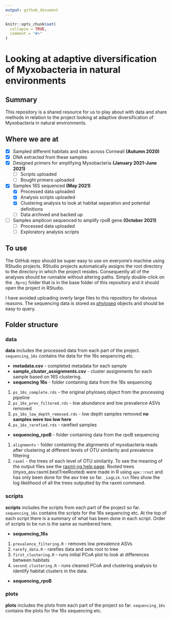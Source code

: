 ```yaml
---
output: github_document
---
```


<!-- README.md is generated from README.Rmd. Please edit that file -->

```r
knitr::opts_chunk$set(
  collapse = TRUE,
  comment = "#>"
)
```

# Looking at adaptive diversification of Myxobacteria in natural environments

## Summary

This repository is a shared resource for us to play about with data and share methods in relation to the project looking at adaptive diversification of Myxobacteria in natural environments.

## Where we are at

- [x] Sampled different habitats and sites across Cornwall **(Autumn 2020)**
- [x] DNA extracted from these samples
- [x] Designed primers for amplifying Myxobacteria **(January 2021-June 2021)**
  - [ ] Scripts uploaded
  - [ ] Bought primers uploaded
- [x] Samples 16S sequenced **(May 2021)**
  - [x] Processed data uploaded
  - [x] Analysis scripts uploaded
  - [x] Clustering analysis to look at habitat separation and potential definitions
  - [ ] Data archived and backed up
- [ ] Samples amplicon sequenced to amplify rpoB gene **(October 2021)**
  - [ ] Processed data uploaded
  - [ ] Exploratory analysis scripts

## To use

The GitHub repo should be super easy to use on everyone's machine using RStudio projects. RStudio projects automatically assigns the root directory to the directory in which the project resides. Consequently all of the analyses should be runnable without altering paths. Simply double-click on the `.Rproj` folder that is in the base folder of this repository and it should open the project in RStudio.

I have avoided uploading overly large files to this repository for obvious reasons. The sequencing data is stored as [phyloseq](https://joey711.github.io/phyloseq/) objects and should be easy to query.

## Folder structure

### data

**data** includes the processed data from each part of the project. `sequencing_16s` contains the data for the 16s sequencing etc.

- **metadata.csv** - completed metadata for each sample
- **sample_cluster_assignments.csv** - cluster assignments for each sample based on 16S clustering.
- **sequencing 16s** - folder containing data from the 16s sequencing
1. `ps_16s_complete.rds` - the original phyloseq object from the processing pipeline
2. `ps_16s_prev_filtered.rds` - low abundance and low prevalence ASVs removed
3. `ps_16s_low_depth_removed.rds` - low depth samples removed **no samples were too low here**
4. `ps_16s_rarefied.rds` - rarefied samples
- **sequencing_rpoB** - folder containing data from the rpoB sequencing
1. `alignments` - folder containing the alignments of myxobacteria reads after clustering at different levels of OTU similarity and prevalence filtering
2. `raxml` - the trees of each level of OTU similarity. To see the meaning of the output files see the [raxml-ng help page](https://github.com/amkozlov/raxml-ng/wiki/Output:-files-and-settings). Rooted trees (myxo_asv.raxml.bestTreeRooted) were made in R using `ape::root` and has only been done for the asv tree so far. `_LogLik.txt` files show the log likelihood of all the trees outputted by the raxml command.

### scripts

**scripts** includes the scripts from each part of the project so far. `sequencing_16s` contains the scripts for the 16s sequencing etc. At the top of each script there is a summary of what has been done in each script. Order of scripts to be run is the same as numbered here.

- **sequencing_16s**
    
1. `prevalence_filtering.R` - removes low prevalence ASVs
2. `rarefy_data.R` - rarefies data and sets root to tree
3. `first_clustering.R` - runs initial PCoA plot to look at differences between habitats
4. `second_clustering.R` - runs cleaned PCoA and clustering analysis to identify habitat clusters in the data.
  
- **sequencing_rpoB**

### plots

**plots** includes the plots from each part of the project so far. `sequencing_16s` contains the plots for the 16s sequencing etc.